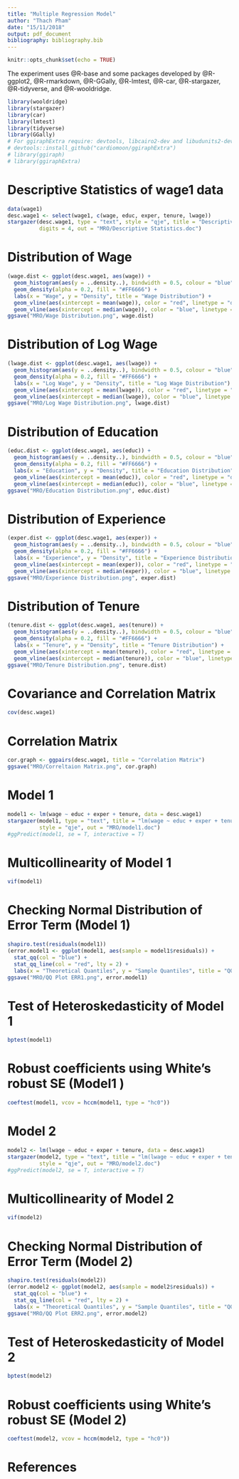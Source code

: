```yaml
---
title: "Multiple Regression Model"
author: "Thach Pham"
date: "15/11/2018"
output: pdf_document
bibliography: bibliography.bib
---
```


```r
knitr::opts_chunk$set(echo = TRUE)
```

The experiment uses @R-base and some packages developed by @R-ggplot2, @R-rmarkdown, @R-GGally, @R-lmtest, @R-car, @R-stargazer, @R-tidyverse, and @R-wooldridge.
```r
library(wooldridge)
library(stargazer)
library(car)
library(lmtest)
library(tidyverse)
library(GGally) 
# For ggiraphExtra require: devtools, libcairo2-dev and libudunits2-dev
# devtools::install_github("cardiomoon/ggiraphExtra")
# library(ggiraph)
# library(ggiraphExtra)
```

# Descriptive Statistics of wage1 data
```r
data(wage1)
desc.wage1 <- select(wage1, c(wage, educ, exper, tenure, lwage))
stargazer(desc.wage1, type = "text", style = "qje", title = "Descriptive Statistics",
          digits = 4, out = "MRO/Descriptive Statistics.doc")
```

# Distribution of Wage
```r
(wage.dist <- ggplot(desc.wage1, aes(wage)) + 
  geom_histogram(aes(y = ..density..), bindwidth = 0.5, colour = "blue", fill = "white") +
  geom_density(alpha = 0.2, fill = "#FF6666") +
  labs(x = "Wage", y = "Density", title = "Wage Distribution") +
  geom_vline(aes(xintercept = mean(wage)), color = "red", linetype = "dashed", size = 1) +
  geom_vline(aes(xintercept = median(wage)), color = "blue", linetype ="dashed", size = 1))
ggsave("MRO/Wage Distribution.png", wage.dist)
```

# Distribution of Log Wage
```r
(lwage.dist <- ggplot(desc.wage1, aes(lwage)) + 
  geom_histogram(aes(y = ..density..), bindwidth = 0.5, colour = "blue", fill = "white") +
  geom_density(alpha = 0.2, fill = "#FF6666") +
  labs(x = "Log Wage", y = "Density", title = "Log Wage Distribution") +
  geom_vline(aes(xintercept = mean(lwage)), color = "red", linetype = "dashed", size = 1) +
  geom_vline(aes(xintercept = median(lwage)), color = "blue", linetype ="dashed", size = 1))
ggsave("MRO/Log Wage Distribution.png", lwage.dist)
```

# Distribution of Education
```r
(educ.dist <- ggplot(desc.wage1, aes(educ)) + 
  geom_histogram(aes(y = ..density..), bindwidth = 0.5, colour = "blue", fill = "white") +
  geom_density(alpha = 0.2, fill = "#FF6666") +
  labs(x = "Education", y = "Density", title = "Education Distribution") +
  geom_vline(aes(xintercept = mean(educ)), color = "red", linetype = "dashed", size = 1) +
  geom_vline(aes(xintercept = median(educ)), color = "blue", linetype ="dashed", size = 1))
ggsave("MRO/Education Distribution.png", educ.dist)
```

# Distribution of Experience
```r
(exper.dist <- ggplot(desc.wage1, aes(exper)) + 
  geom_histogram(aes(y = ..density..), bindwidth = 0.5, colour = "blue", fill = "white") +
  geom_density(alpha = 0.2, fill = "#FF6666") +
  labs(x = "Experience", y = "Density", title = "Experience Distribution") +
  geom_vline(aes(xintercept = mean(exper)), color = "red", linetype = "dashed", size = 1) +
  geom_vline(aes(xintercept = median(exper)), color = "blue", linetype ="dashed", size = 1))
ggsave("MRO/Experience Distribution.png", exper.dist)
```

# Distribution of Tenure
```r
(tenure.dist <- ggplot(desc.wage1, aes(tenure)) + 
  geom_histogram(aes(y = ..density..), bindwidth = 0.5, colour = "blue", fill = "white") +
  geom_density(alpha = 0.2, fill = "#FF6666") +
  labs(x = "Tenure", y = "Density", title = "Tenure Distribution") +
  geom_vline(aes(xintercept = mean(tenure)), color = "red", linetype = "dashed", size = 1) +
  geom_vline(aes(xintercept = median(tenure)), color = "blue", linetype ="dashed", size = 1))
ggsave("MRO/Tenure Distribution.png", tenure.dist)
```

# Covariance and Correlation Matrix
```r
cov(desc.wage1)
```

# Correlation Matrix
```r
cor.graph <- ggpairs(desc.wage1, title = "Correlation Matrix")
ggsave("MRO/Correltaion Matrix.png", cor.graph)
```

# Model 1
```r
model1 <- lm(wage ~ educ + exper + tenure, data = desc.wage1)
stargazer(model1, type = "text", title = "lm(wage ~ educ + exper + tenure)", 
          style = "qje", out = "MRO/model1.doc")
#ggPredict(model1, se = T, interactive = T)
```

# Multicollinearity of Model 1
```r
vif(model1)
```

# Checking Normal Distribution of Error Term (Model 1)
```r
shapiro.test(residuals(model1))
(error.model1 <- ggplot(model1, aes(sample = model1$residuals)) +
  stat_qq(col = "blue") +
  stat_qq_line(col = "red", lty = 2) +
  labs(x = "Theoretical Quantiles", y = "Sample Quantiles", title = "QQ Plot ERR1"))
ggsave("MRO/QQ Plot ERR1.png", error.model1)
```

# Test of Heteroskedasticity of Model 1
```r
bptest(model1)
```

# Robust coefficients using White's robust SE (Model1 )
```r
coeftest(model1, vcov = hccm(model1, type = "hc0"))
```

# Model 2
```r
model2 <- lm(lwage ~ educ + exper + tenure, data = desc.wage1)
stargazer(model2, type = "text", title = "lm(lwage ~ educ + exper + tenure)", 
          style = "qje", out = "MRO/model2.doc")
#ggPredict(model2, se = T, interactive = T)
```

# Multicollinearity of Model 2
```r
vif(model2)
```

# Checking Normal Distribution of Error Term (Model 2)
```r
shapiro.test(residuals(model2))
(error.model2 <- ggplot(model2, aes(sample = model2$residuals)) +
  stat_qq(col = "blue") +
  stat_qq_line(col = "red", lty = 2) +
  labs(x = "Theoretical Quantiles", y = "Sample Quantiles", title = "QQ Plot ERR2"))
ggsave("MRO/QQ Plot ERR2.png", error.model2)
```

# Test of Heteroskedasticity of Model 2
```r
bptest(model2)
```

# Robust coefficients using White's robust SE (Model 2)
```r
coeftest(model2, vcov = hccm(model2, type = "hc0"))
```

# References